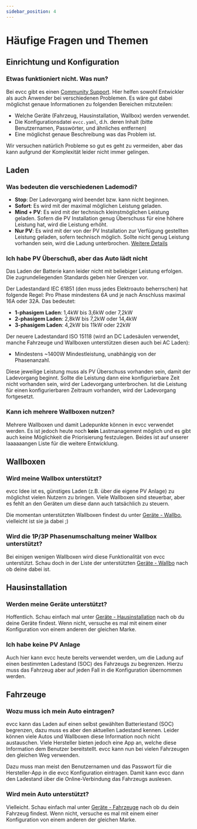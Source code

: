 ```yaml
---
sidebar_position: 4
---
```



# Häufige Fragen und Themen

## Einrichtung und Konfiguration

### Etwas funktioniert nicht. Was nun?

Bei evcc gibt es einen [Community Support](https://github.com/evcc-io/evcc/discussions). Hier helfen sowohl Entwickler als auch Anwender bei verschiedenen Problemen. Es wäre gut dabei möglichst genaue Informationen zu folgenden Bereichen mitzuteilen:

- Welche Geräte (Fahrzeug, Hausinstallation, Wallbox) werden verwendet.
- Die Konfigurationsdatei `evcc.yaml`, d.h. deren Inhalt (bitte Benutzernamen, Passwörter, und ähnliches entfernen)
- Eine möglichst genaue Beschreibung was das Problem ist.

Wir versuchen natürlich Probleme so gut es geht zu vermeiden, aber das kann aufgrund der Komplexität leider nicht immer gelingen.

## Laden

### Was bedeuten die verschiedenen Lademodi?

- **Stop**: Der Ladevorgang wird beendet bzw. kann nicht beginnen.
- **Sofort**: Es wird mit der maximal möglichen Leistung geladen.
- **Mind + PV**: Es wird mit der technisch kleinstmöglichen Leistung geladen. Sofern die PV Installation genug Überschuss für eine höhere Leistung hat, wird die Leistung erhöht.
- **Nur PV**: Es wird mit der von der PV Installation zur Verfügung gestellten Leistung geladen, sofern technisch möglich. Sollte nicht genug Leistung vorhanden sein, wird die Ladung unterbrochen. [Weitere Details](#ich-habe-pv-überschuß-aber-das-auto-lädt-nicht)

### Ich habe PV Überschuß, aber das Auto lädt nicht

Das Laden der Batterie kann leider nicht mit beliebiger Leistung erfolgen. Die zugrundeliegenden Standards geben hier Grenzen vor.

Der Ladestandard IEC 61851 (den muss jedes Elektroauto beherrschen) hat folgende Regel: Pro Phase mindestens 6A und je nach Anschluss maximal 16A oder 32A. Das bedeutet:

- **1-phasigem Laden**: 1,4kW bis 3,6kW oder 7,2kW
- **2-phasigem Laden**: 2,8kW bis 7,2kW oder 14,4kW
- **3-phasigem Laden**: 4,2kW bis 11kW oder 22kW

Der neuere Ladestandard ISO 15118 (wird an DC Ladesäulen verwendet, manche Fahrzeuge und Wallboxen unterstützen diesen auch bei AC Laden): 

- Mindestens ~1400W Mindestleistung, unabhängig von der Phasenanzahl.

Diese jeweilige Leistung muss als PV Überschuss vorhanden sein, damit der Ladevorgang beginnt. Sollte die Leistung dann eine konfigurierbare Zeit nicht vorhanden sein, wird der Ladevorgang unterbrochen. Ist die Leistung für einen konfigurierbaren Zeitraum vorhanden, wird der Ladevorgang fortgesetzt.

### Kann ich mehrere Wallboxen nutzen?

Mehrere Wallboxen und damit Ladepunkte können in evcc verwendet werden. Es ist jedoch heute noch __kein__ Lastmanagement möglich und es gibt auch keine Möglichkeit die Priorisierung festzulegen. Beides ist auf unserer laaaaaangen Liste für die weitere Entwicklung.

## Wallboxen

### Wird meine Wallbox unterstützt?

evcc Idee ist es, günstiges Laden (z.B. über die eigene PV Anlage) zu möglichst vielen Nutzern zu bringen. Viele Wallboxen sind steuerbar, aber es fehlt an den Geräten um diese dann auch tatsächlich zu steuern.

Die momentan unterstützten Wallboxen findest du unter [Geräte - Wallbo](/docs/devices/chargers), vielleicht ist sie ja dabei ;)

### Wird die 1P/3P Phasenumschaltung meiner Wallbox unterstützt?

Bei einigen wenigen Wallboxen wird diese Funktionalität von evcc unterstützt. Schau doch in der Liste der unterstützten [Geräte - Wallbo](/docs/devices/chargers) nach ob deine dabei ist.

<SponsorshipRequired />

## Hausinstallation

### Werden meine Geräte unterstützt?

Hoffentlich. Schau einfach mal unter [Geräte - Hausinstallation](/docs/devices/meters) nach ob du deine Geräte findest. Wenn nicht, versuche es mal mit einem einer Konfiguration von einem anderen der gleichen Marke.

### Ich habe keine PV Anlage

Auch hier kann evcc heute bereits verwendet werden, um die Ladung auf einen bestimmten Ladestand (SOC) des Fahrzeugs zu begrenzen. Hierzu muss das Fahrzeug aber auf jeden Fall in die Konfiguration übernommen werden.

## Fahrzeuge

### Wozu muss ich mein Auto eintragen?

evcc kann das Laden auf einen selbst gewählten Batteriestand (SOC) begrenzen, dazu muss es aber den aktuellen Ladestand kennen. Leider können viele Autos und Wallboxen diese Information noch nicht austauschen. Viele Hersteller bieten jedoch eine App an, welche diese Information dem Benutzer bereitstellt. evcc kann nun bei vielen Fahrzeugen den gleichen Weg verwenden.

Dazu muss man meist den Benutzernamen und das Passwort für die Hersteller-App in die evcc Konfiguration eintragen. Damit kann evcc dann den Ladestand über die Online-Verbindung das Fahrzeugs auslesen.

### Wird mein Auto unterstützt?

Vielleicht. Schau einfach mal unter [Geräte - Fahrzeuge](/docs/devices/vehicles) nach ob du dein Fahrzeug findest. Wenn nicht, versuche es mal mit einem einer Konfiguration von einem anderen der gleichen Marke.
